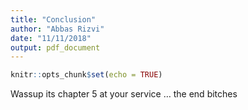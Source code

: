 ```yaml
---
title: "Conclusion"
author: "Abbas Rizvi"
date: "11/11/2018"
output: pdf_document  
---
```


```r
knitr::opts_chunk$set(echo = TRUE)
```

Wassup its chapter 5 at your service ... the end bitches